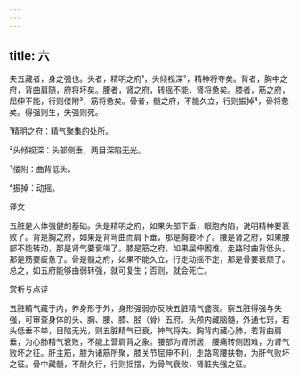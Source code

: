 ```yaml
---
---
---
```

title: 六
---




夫五藏者，身之强也。头者，精明之府¹，头倾视深²，精神将夺矣。背者，胸中之府，背曲肩随，府将坏矣。腰者，肾之府，转摇不能，肾将惫矣。膝者，筋之府，屈伸不能，行则偻附³，筋将惫矣。骨者，髓之府，不能久立，行则振掉⁴，骨将惫矣。得强则生，失强则死。

¹精明之府：精气聚集的处所。

²头倾视深：头部侧垂，两目深陷无光。

³偻附：曲背低头。

⁴振掉：动摇。

译文

五脏是人体强健的基础。头是精明之府，如果头部下垂，眼胞内陷，说明精神要衰败了。背是胸之府，如果是背弯曲而肩下垂，那是胸要坏了。腰是肾之府，如果腰部不能转动，那是肾气要衰竭了。膝是筋之府，如果屈伸困难，走路时曲背低头，那是筋要疲惫了。骨是髓之府，如果不能久立，行走动摇不定，那是骨要衰颓了。总之，如五府能够由弱转强，就可复生；否则，就会死亡。

赏析与点评

五脏精气藏于内，养身形于外，身形强弱亦反映五脏精气盛衰。察五脏得强与失强，可审查身体的头、胸、腰、膝、胫（骨）五府。头颅内藏脑髓，外通七窍，若头低垂不举，目陷无光，则五脏精气已衰，神气将失。胸背内藏心肺，若背曲肩垂，为心肺精气衰败，不能上营肩背之象。腰部为肾所居，腰痛转侧困难，为肾气败坏之征。肝主筋，膝为诸筋所聚，膝关节屈伸不利，走路弯腰扶物，为肝气败坏之征。骨中藏髓，不耐久行，行则摇摆，为骨气衰败，肾脏失强之征。